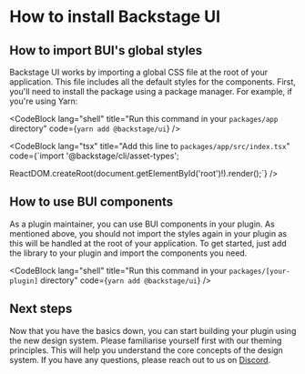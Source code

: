
# How to install Backstage UI

## How to import BUI's global styles

Backstage UI works by importing a global CSS file at the root of your application. This file includes all the default styles for the components.
First, you'll need to install the package using a package manager. For example, if you're using Yarn:

<CodeBlock
  lang="shell"
  title="Run this command in your `packages/app` directory"
  code={`yarn add @backstage/ui`}
/>

<CodeBlock
  lang="tsx"
  title="Add this line to `packages/app/src/index.tsx`"
  code={`import '@backstage/cli/asset-types';

ReactDOM.createRoot(document.getElementById('root')!).render(<App />);`}
/>

<Banner
  text="Import these styles only once at your application root. Plugin developers should skip this step to avoid conflicts."
  variant="warning"
/>

## How to use BUI components

As a plugin maintainer, you can use BUI components in your plugin. As mentioned above, you should not import the styles
again in your plugin as this will be handled at the root of your application. To get started, just add the library to
your plugin and import the components you need.

<CodeBlock
  lang="shell"
  title="Run this command in your `packages/[your-plugin]` directory"
  code={`yarn add @backstage/ui`}
/>

<CodeBlock lang="tsx" title="Let's get started 🚀" code={snippet} />

## Next steps

Now that you have the basics down, you can start building your plugin using the new design system.
Please familiarise yourself first with our theming principles. This will help you understand the core concepts of the design system.
If you have any questions, please reach out to us on [Discord](https://discord.gg/MUpMjP2).

